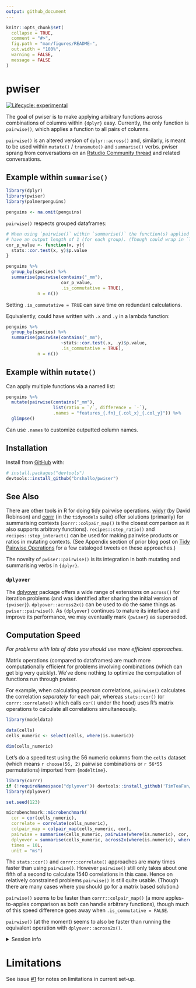 ```yaml
---
output: github_document
---
```


<!-- README.md is generated from README.Rmd. Please edit that file -->

```r
knitr::opts_chunk$set(
  collapse = TRUE,
  comment = "#>",
  fig.path = "man/figures/README-",
  out.width = "100%",
  warning = FALSE,
  message = FALSE
)
```

# pwiser

<!-- badges: start -->
[![Lifecycle: experimental](https://img.shields.io/badge/lifecycle-experimental-orange.svg)](https://lifecycle.r-lib.org/articles/stages.html#experimental)
<!-- badges: end -->

The goal of pwiser is to make applying arbitrary functions across combinations of columns within `{dplyr}` easy. Currently, the only function is `pairwise()`, which applies a function to all pairs of columns.

`pairwise()` is an altered version of `dplyr::across()` and, similarly, is meant to be used within `mutate()` / `transmute()` and `summarise()` verbs. pwiser sprang from conversations on an [Rstudio Community thread](https://community.rstudio.com/t/pairwise-function-for-use-within-dplyr-mutate-and-dplyr-summarise/94684) and related conversations.

## Example within `summarise()`

```r
library(dplyr)
library(pwiser)
library(palmerpenguins)

penguins <- na.omit(penguins)
```

`pairwise()` respects grouped dataframes:
```r
# When using `pairwise()` within `summarise()` the function(s) applied should
# have an output length of 1 (for each group). (Though could wrap in `list()` to make a list column output.)
cor_p_value <- function(x, y){
  stats::cor.test(x, y)$p.value
}

penguins %>% 
  group_by(species) %>% 
  summarise(pairwise(contains("_mm"), 
                     cor_p_value, 
                     .is_commutative = TRUE),
            n = n())
```

Setting `.is_commutative = TRUE` can save time on redundant calculations. 

Equivalently, could have written with `.x` and `.y` in a lambda function:
```r
penguins %>% 
  group_by(species) %>% 
  summarise(pairwise(contains("_mm"), 
                     ~stats::cor.test(.x, .y)$p.value, 
                     .is_commutative = TRUE),
            n = n())
```


<!-- You'll still need to render `README.Rmd` regularly, to keep `README.md` up-to-date. `devtools::build_readme()` is handy for this. You could also use GitHub Actions to re-render `README.Rmd` every time you push. An example workflow can be found here: <https://github.com/r-lib/actions/tree/master/examples>. -->

## Example within `mutate()`

Can apply multiple functions via a named list:
```r
penguins %>% 
  mutate(pairwise(contains("_mm"), 
                  list(ratio = `/`, difference = `-`),
                  .names = "features_{.fn}_{.col_x}_{.col_y}")) %>% 
  glimpse()
```

Can use `.names` to customize outputted column names.

## Installation

Install from [GitHub](https://github.com/) with:

``` r
# install.packages("devtools")
devtools::install_github("brshallo/pwiser")
```

## See Also

There are other tools in R for doing tidy pairwise operations. [widyr](https://github.com/dgrtwo/widyr) (by David Robinson) and [corrr](https://github.com/tidymodels/corrr) (in the `tidymodels` suite) offer solutions (primarily) for summarising contexts (`corrr::colpair_map()` is the closest comparison as it also supports arbitrary functions). `recipes::step_ratio()` and `recipes::step_interact()` can be used for making pairwise products or ratios in mutating contexts. (See Appendix section of prior blog post on [Tidy Pairwise Operations](https://www.bryanshalloway.com/2020/06/03/tidy-2-way-column-combinations/#tweets) for a few cataloged tweets on these approaches.)

The novelty of `pwiser::pairwise()` is its integration in both mutating and summarising verbs in `{dplyr}`.

### `dplyover`

The [dplyover](https://github.com/TimTeaFan/dplyover) package offers a wide range of extensions on `across()` for iteration problems (and was identified after sharing the initial version of `{pwiser}`). `dplyover::across2x()` can be used to do the same things as `pwiser::pairwise()`. As `{dplyover}` continues to mature its interface and improve its performance, we may eventually mark `{pwiser}` as superseded.

## Computation Speed

*For problems with lots of data you should use more efficient approaches.*

Matrix operations (compared to dataframes) are much more computationally efficient for problems involving combinations (which can get big very quickly). We've done nothing to optimize the computation of functions run through pwiser. 

For example, when calculating pearson correlations, `pairwise()` calculates the correlation *separately* for each pair, whereas `stats::cor()` (or `corrr::correlate()` which calls `cor()` under the hood) uses R's matrix operations to calculate all correlations simultaneously.

```r
library(modeldata)

data(cells)
cells_numeric <- select(cells, where(is.numeric))

dim(cells_numeric)
```

Let's do a speed test using the 56 numeric columns from the `cells` dataset (which means `r choose(56, 2)` pairwise combinations or `r 56*55` permutations) imported from `{modeltime}`.

```r
library(corrr)
if (!requireNamespace("dplyover")) devtools::install_github('TimTeaFan/dplyover')
library(dplyover)

set.seed(123)

microbenchmark::microbenchmark(
  cor = cor(cells_numeric),
  correlate = correlate(cells_numeric),
  colpair_map = colpair_map(cells_numeric, cor),
  pairwise = summarise(cells_numeric, pairwise(where(is.numeric), cor, .is_commutative = TRUE)),
  dplyover = summarise(cells_numeric, across2x(where(is.numeric), where(is.numeric), cor, .comb = "minimal")),
  times = 10L,
  unit = "ms")
```

The `stats::cor()` and `corrr::correlate()` approaches are many times faster than using `pairwise()`. However `pairwise()` still only takes about one fifth of a second to calculate 1540 correlations in this case. Hence on relatively constrained problems `pairwise()` is still quite usable. (Though there are many cases where you should go for a matrix based solution.)

`pairwise()` seems to be faster than `corrr::colpair_map()` (a more apples-to-apples comparison as both can handle arbitrary functions), though much of this speed difference goes away when `.is_commutative = FALSE`. 

`pairwise()` (at the moment) seems to also be faster than running the equivalent operation with `dplyover::across2x()`.

<details style="margin-bottom:10px;">
<summary>
Session info
</summary>

```r
sessioninfo::session_info()
```

</details>

# Limitations

See issue [#1](https://github.com/brshallo/pwiser/issues/1) for notes on limitations in current set-up.
